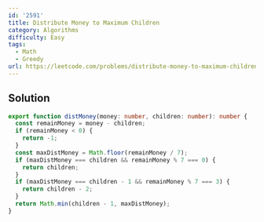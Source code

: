 ```yaml
---
id: '2591'
title: Distribute Money to Maximum Children
category: Algorithms
difficulty: Easy
tags:
  - Math
  - Greedy
url: https://leetcode.com/problems/distribute-money-to-maximum-children
---
```


## Solution

```typescript filename="solution.ts" copy
export function distMoney(money: number, children: number): number {
  const remainMoney = money - children;
  if (remainMoney < 0) {
    return -1;
  }
  const maxDistMoney = Math.floor(remainMoney / 7);
  if (maxDistMoney === children && remainMoney % 7 === 0) {
    return children;
  }
  if (maxDistMoney === children - 1 && remainMoney % 7 === 3) {
    return children - 2;
  }
  return Math.min(children - 1, maxDistMoney);
}
```
